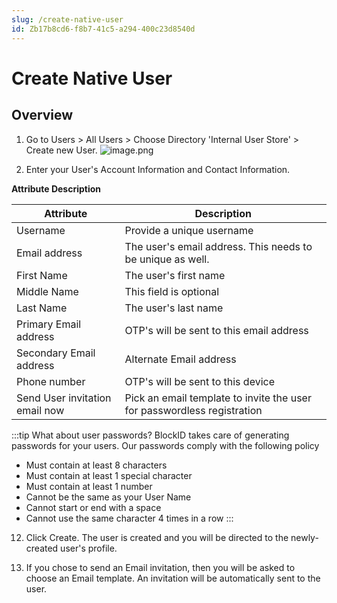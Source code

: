 ```yaml
---
slug: /create-native-user
id: Zb17b8cd6-f8b7-41c5-a294-400c23d8540d
---
```

# Create Native User

## Overview


1. Go to Users > All Users > Choose Directory 'Internal User Store' > Create new User.
![image.png](https://cdn.document360.io/aeae7c88-d2f4-4a9c-bba9-c4f368260d78/Images/Documentation/image%2825%29.png)

4. Enter your User's Account Information and Contact Information. 

**Attribute Description**

| Attribute | Description |
| --- | --- |
| Username | Provide a unique username |
| Email address | The user's email address. This needs to be unique as well. |
| First Name | The user's first name |
| Middle Name | This field is optional |
| Last Name |  The user's last name |
| Primary Email address | OTP's will be sent to this email address |
| Secondary Email address | Alternate Email address |
| Phone number | OTP's will be sent to this device |
| Send User invitation email now | Pick an email template to invite the user for passwordless registration |
:::tip What about user passwords?
BlockID takes care of generating passwords for your users. Our passwords comply with the following policy
* Must contain at least 8 characters
* Must contain at least 1 special character
* Must contain at least 1 number
* Cannot be the same as your User Name
* Cannot start or end with a space
* Cannot use the same character 4 times in a row 
:::

12. Click Create. The user is created and you will be directed to the newly-created user's profile.

14. If you chose to send an Email invitation, then you will be asked to choose an Email template. An invitation will be automatically sent to the user. 
